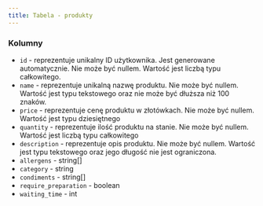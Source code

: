 ```yaml
---
title: Tabela - produkty
---
```


### Kolumny

- `id` - reprezentuje unikalny ID użytkownika. Jest generowane automatycznie. Nie może być nullem. Wartość jest liczbą typu całkowitego.
- `name` - reprezentuje unikalną nazwę produktu. Nie może być nullem. Wartość jest typu tekstowego oraz nie może być dłuższa niż 100 znaków.
- `price` - reprezentuje cenę produktu w złotówkach. Nie może być nullem. Wartość jest typu dziesiętnego
- `quantity` - reprezentuje ilość produktu na stanie. Nie może być nullem. Wartość jest liczbą typu całkowitego
- `description` - reprezentuje opis produktu. Nie może być nullem. Wartość jest typu tekstowego oraz jego długość nie jest ograniczona.
- `allergens` - string[]
- `category` - string
- `condiments` - string[]
- `require_preparation` - boolean
- `waiting_time` - int
